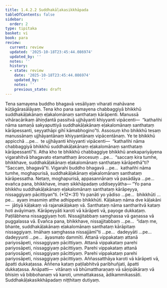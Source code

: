 ```yaml
---
title: 1.4.2.2 Suddhakāḷakasikkhāpada
tableOfContents: false
sidebar:
  order: 2
type: tipitaka
basket: vi
book: para
review:
  current: review
  updated: '2025-10-18T23:45:44.086974'
  updated_by: ''
  notes: ''
  history:
  - state: review
    date: '2025-10-18T23:45:44.086974'
    updated_by: ''
    notes: ''
    previous_state: draft
---
```



<DynamicBreadcrumb />


<ReviewStatus review={frontmatter.review} showDetails={true} />

<HypothesisAnnotation frontmatter={frontmatter} />

<Division number="547" book="para" e="ch" v="1" p="330">

<Paragraph number="2109" book="para">
Tena samayena buddho bhagavā vesāliyaṃ viharati mahāvane kūṭāgārasālāyaṃ. Tena kho pana samayena chabbaggiyā bhikkhū suddhakāḷakānaṃ eḷakalomānaṃ santhataṃ kārāpenti. Manussā vihāracārikaṃ āhiṇḍantā passitvā ujjhāyanti khiyyanti vipācenti—  “kathañhi nāma samaṇā sakyaputtiyā suddhakāḷakānaṃ eḷakalomānaṃ santhataṃ kārāpessanti, seyyathāpi gihī kāmabhogino”ti.
</Paragraph>

<Paragraph number="2110" book="para">
Assosuṃ kho bhikkhū tesaṃ manussānaṃ ujjhāyantānaṃ khiyyantānaṃ vipācentānaṃ. Ye te bhikkhū appicchā …pe…  te ujjhāyanti khiyyanti vipācenti—  “kathañhi nāma chabbaggiyā bhikkhū suddhakāḷakānaṃ eḷakalomānaṃ santhataṃ kārāpessantī”ti.
</Paragraph>

<Paragraph number="2111" book="para">
Atha kho te bhikkhū chabbaggiye bhikkhū anekapariyāyena vigarahitvā bhagavato etamatthaṃ ārocesuṃ …pe…  “saccaṃ kira tumhe, bhikkhave, suddhakāḷakānaṃ eḷakalomānaṃ santhataṃ kārāpethā”ti? “Saccaṃ, bhagavā”ti. Vigarahi buddho bhagavā …pe…  kathañhi nāma tumhe, moghapurisā, suddhakāḷakānaṃ eḷakalomānaṃ santhataṃ kārāpessatha. Netaṃ, moghapurisā, appasannānaṃ vā pasādāya …pe…  evañca pana, bhikkhave, imaṃ sikkhāpadaṃ uddiseyyātha—
</Paragraph>

</Division>
<Division number="548" book="para" e="ch" v="1" p="330">

<Paragraph number="2112" book="para">
<Emphasis>“Yo pana bhikkhu suddhakāḷakānaṃ eḷakalomānaṃ santhataṃ kārāpeyya, nissaggiyaṃ pācittiyan”</Emphasis>ti. (*12*:<Emphasis>31</Emphasis>)
</Paragraph>

</Division>
<Division number="549" book="para" e="ch" v="1" p="330">

<Paragraph number="2113" book="para">
<Emphasis>Yo panā</Emphasis>ti yo yādiso …pe…  <Emphasis>bhikkhū</Emphasis>ti …pe…  ayaṃ imasmiṃ atthe adhippeto bhikkhūti.
</Paragraph>

<Paragraph number="2114" book="para">
<Emphasis>Kāḷakaṃ</Emphasis> nāma dve kāḷakāni—  jātiyā kāḷakaṃ vā rajanakāḷakaṃ vā.
</Paragraph>

<Paragraph number="2115" book="para">
<Emphasis>Santhataṃ</Emphasis> nāma santharitvā kataṃ hoti avāyimaṃ.
</Paragraph>

<Paragraph number="2116" book="para">
<Emphasis>Kārāpeyyā</Emphasis>ti karoti vā kārāpeti vā, payoge dukkaṭaṃ. Paṭilābhena nissaggiyaṃ hoti. Nissajjitabbaṃ saṃghassa vā gaṇassa vā puggalassa vā. Evañca pana, bhikkhave, nissajjitabbaṃ …pe…  “idaṃ me, bhante, suddhakāḷakānaṃ eḷakalomānaṃ santhataṃ kārāpitaṃ nissaggiyaṃ. Imāhaṃ saṃghassa nissajjāmī”ti …pe…  dadeyyāti …pe…  dadeyyunti …pe…  āyasmato dammīti.
</Paragraph>

</Division>
<Division number="550" book="para" e="ch" v="1" p="331">

<Paragraph number="2117" book="para">
Attanā vippakataṃ attanā pariyosāpeti, nissaggiyaṃ pācittiyaṃ. Attanā vippakataṃ parehi pariyosāpeti, nissaggiyaṃ pācittiyaṃ. Parehi vippakataṃ attanā pariyosāpeti, nissaggiyaṃ pācittiyaṃ. Parehi vippakataṃ parehi pariyosāpeti, nissaggiyaṃ pācittiyaṃ.
</Paragraph>

<Paragraph number="2118" book="para">
Aññassatthāya karoti vā kārāpeti vā, āpatti dukkaṭassa. Aññena kataṃ paṭilabhitvā paribhuñjati, āpatti dukkaṭassa.
</Paragraph>

</Division>
<Division number="551" book="para" e="ch" v="1" p="331">

<Paragraph number="2119" book="para">
Anāpatti—  vitānaṃ vā bhūmattharaṇaṃ vā sāṇipākāraṃ vā bhisiṃ vā bibbohanaṃ vā karoti, ummattakassa, ādikammikassāti.

</Paragraph>
</Division>

<Paragraph number="2120" type="center" book="para">
Suddhakāḷakasikkhāpadaṃ niṭṭhitaṃ dutiyaṃ.
</Paragraph>
